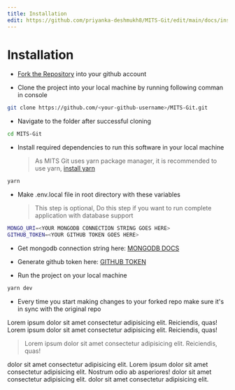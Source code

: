 ```yaml
---
title: Installation
edit: https://github.com/priyanka-deshmukh8/MITS-Git/edit/main/docs/installation.mdx
---
```


# Installation

- [Fork the Repository][fork-link] into your github account

- Clone the project into your local machine by running following comman in console

```bash Clone to local machine
git clone https://github.com/<your-github-username>/MITS-Git.git
```

- Navigate to the folder after successful cloning

```bash Change Directory
cd MITS-Git
```

- Install required dependencies to run this software in your local machine
  > As MITS Git uses yarn package manager, it is recommended to use yarn, [install yarn][yarn-website]

```bash Terminal
yarn
```

- Make .env.local file in root directory with these variables
  > This step is optional, Do this step if you want to run complete application with database support

```bash .env.local
MONGO_URI=<YOUR MONGODB CONNECTION STRING GOES HERE>
GITHUB_TOKEN=<YOUR GITHUB TOKEN GOES HERE>
```

- Get mongodb connection string here: [MONGODB DOCS][mongodb-docs]
- Generate github token here: [GITHUB TOKEN][github-token]

- Run the project on your local machine

```sh Terminal
yarn dev
```

- Every time you start making changes to your forked repo make sure it's in sync with the original repo

<NextImage alt="image" src="/images/gradbg.jpg" />

<Tip>
  Lorem ipsum dolor sit amet consectetur adipisicing elit. Reiciendis, quas!
</Tip>

<Alert>
  Lorem ipsum dolor sit amet consectetur adipisicing elit. Reiciendis, quas!
</Alert>

> Lorem ipsum dolor sit amet consectetur adipisicing elit. Reiciendis, quas!

<Grid>
  <Github
    name="Sagar Bera"
    username="sboy99"
    activeHere
    href="https://github.com/sboy99"
  >
    dolor sit amet consectetur adipisicing elit. Lorem ipsum dolor sit amet
    consectetur adipisicing elit. Nostrum odio ab asperiores!
  </Github>

  <Twitter name="Aadarsh Thakur" username="sboy99" href="Github Star">
    dolor sit amet consectetur adipisicing elit.
  </Twitter>
  
  <LinkedIn name="Thakur" username="sboy99" href="Github Star">
    dolor sit amet consectetur adipisicing elit.
  </LinkedIn>
</Grid>

[fork-link]: https://github.com/priyanka-deshmukh8/MITS-Git/fork
[yarn-website]: https://classic.yarnpkg.com/lang/en/docs/install/#debian-stable
[mongodb-docs]: https://www.mongodb.com/docs/compass/current/connect
[github-token]: https://github.com/settings/tokens
